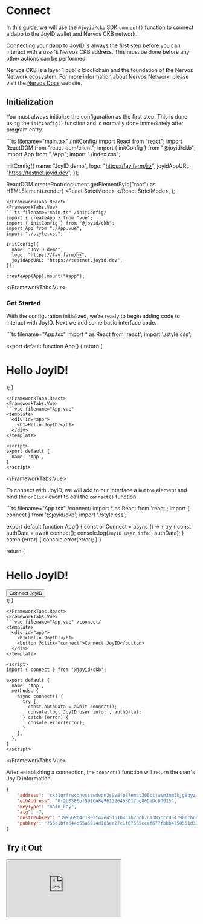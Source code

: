 
# Connect

In this guide, we will use the `@joyid/ckb` SDK `connect()` function to connect a dapp to the JoyID wallet and Nervos CKB network.

Connecting your dapp to JoyID is always the first step before you can interact with a user's Nervos CKB address. This must be done before any other actions can be performed.

Nervos CKB is a layer 1 public blockchain and the foundation of the Nervos Network ecosystem. For more information about Nervos Network, please visit the [Nervos Docs](https://docs.nervos.org/) website.

## Initialization

You must always initialize the configuration as the first step. This is done using the `initConfig()` function and is normally done immediately after program entry.

<FrameworkTabs>
<FrameworkTabs.React>
```ts filename="main.tsx" /initConfig/
import React from "react";
import ReactDOM from "react-dom/client";
import { initConfig } from "@joyid/ckb";
import App from "./App";
import "./index.css";

initConfig({
  name: "JoyID demo",
  logo: "https://fav.farm/🆔",
  joyidAppURL: "https://testnet.joyid.dev",
});

ReactDOM.createRoot(document.getElementById("root") as HTMLElement).render(
  <React.StrictMode>
    <App />
  </React.StrictMode>,
);
```
</FrameworkTabs.React>
<FrameworkTabs.Vue>
```ts filename="main.ts" /initConfig/
import { createApp } from "vue";
import { initConfig } from "@joyid/ckb";
import App from "./App.vue";
import "./style.css";

initConfig({
  name: "JoyID demo",
  logo: "https://fav.farm/🆔",
  joyidAppURL: "https://testnet.joyid.dev",
});

createApp(App).mount("#app");
```
</FrameworkTabs.Vue>
</FrameworkTabs>

### Get Started

With the configuration initialized, we're ready to begin adding code to interact with JoyID. Next we add some basic interface code.

<FrameworkTabs>
<FrameworkTabs.React>
```ts filename="App.tsx"
import * as React from 'react';
import './style.css';

export default function App() {
  return (
    <div>
      <h1>Hello JoyID!</h1>
    </div>
  );
}

```
</FrameworkTabs.React>
<FrameworkTabs.Vue>
```vue filename="App.vue"
<template>
  <div id="app">
    <h1>Hello JoyID!</h1>
  </div>
</template>

<script>
export default {
  name: 'App',
}
</script>
```
</FrameworkTabs.Vue>
</FrameworkTabs>

To connect with JoyID, we will add to our interface a `button` element and bind the `onClick` event to call the `connect()` function.

<FrameworkTabs>
<FrameworkTabs.React>
```ts filename="App.tsx" /connect/
import * as React from 'react';
import { connect } from '@joyid/ckb';
import './style.css';

export default function App() {
  const onConnect = async () => {
    try {
      const authData = await connect();
      console.log(`JoyID user info:`, authData);
    } catch (error) {
      console.error(error);
    }
  }

  return (
    <div>
      <h1>Hello JoyID!</h1>
      <button onClick={onConnect}>Connect JoyID</button>
    </div>
  );
}
```
</FrameworkTabs.React>
<FrameworkTabs.Vue>
```vue filename="App.vue" /connect/
<template>
  <div id="app">
    <h1>Hello JoyID!</h1>
    <button @click="connect">Connect JoyID</button>
  </div>
</template>

<script>
import { connect } from '@joyid/ckb';

export default {
  name: 'App',
  methods: {
    async connect() {
      try {
        const authData = await connect();
        console.log(`JoyID user info:`, authData);
      } catch (error) {
        console.error(error);
      }
    },
  },
}
</script>
```
</FrameworkTabs.Vue>
</FrameworkTabs>

After establishing a connection, the `connect()` function will return the user's JoyID information.

```json
{
    "address": "ckt1qrfrwcdnvssswdwpn3s9v8fp87emat306ctjwsm3nmlkjg8qyza2cqgqqx0r8ye9e2hqd7sc9wpxxvlul6ynzltyvqftele3",
    "ethAddress": "0x2b0586bf591CA8e96132646BD17bc86DaDc6D015",
    "keyType": "main_key",
    "alg": -7,
    "nostrPubkey": "399669b4c1802f42e4515104c7b7bcb7d1385ccc0547906cb6d5a8d0cb8d5575",
    "pubkey": "755a1bfa644d55a5914d185ea27c1f67565ccef677fbbb4750551d33f3789e89898a455599164ca2293bef50d2f5424bf97209e661a1e2f636d8e782340ccf15"
}
```

## Try it Out

<ClickToActivate>
  <FrameworkTabs>
    <FrameworkTabs.React>
      <iframe className="sandbox" src="https://stackblitz.com/edit/react-joyid-ckb-connect-hc3kwc?embed=1&file=src%2FApp.tsx&view=preview" />
    </FrameworkTabs.React>
    <FrameworkTabs.Vue>
      <iframe className="sandbox" src="https://stackblitz.com/edit/vue-joyid-ckb-connect-tnr3yj?embed=1&file=src%2FApp.vue&view=preview" />
    </FrameworkTabs.Vue>
  </FrameworkTabs>
</ClickToActivate>

